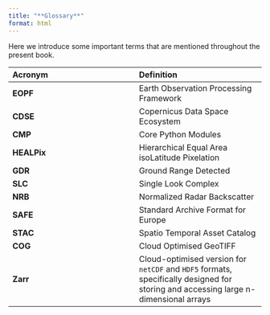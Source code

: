 ```yaml
---
title: "**Glossary**"
format: html
---
```


Here we introduce some important terms that are mentioned throughout the present book.

| Acronym | Definition |
|:---|:---|
| **EOPF** | Earth Observation Processing Framework |
| **CDSE** | Copernicus Data Space Ecosystem |
| **CMP** | Core Python Modules |
| **HEALPix** | Hierarchical Equal Area isoLatitude Pixelation |
| **GDR** | Ground Range Detected |
| **SLC** | Single Look Complex |
| **NRB** | Normalized Radar Backscatter |
| **SAFE** | Standard Archive Format for Europe |
| **STAC** | Spatio Temporal Asset Catalog |
| **COG** | Cloud Optimised GeoTIFF |
| **Zarr** | Cloud-optimised version for `netCDF` and `HDF5` formats, specifically designed for storing and accessing large n-dimensional arrays |

